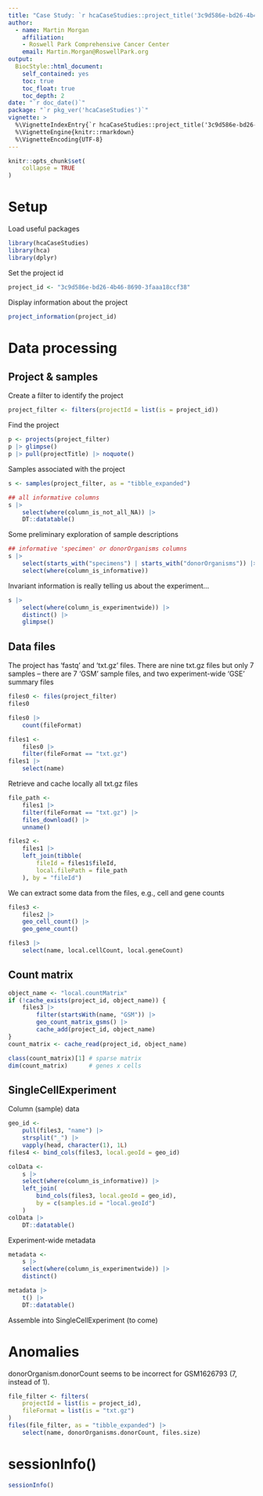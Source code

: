 ```yaml
---
title: "Case Study: `r hcaCaseStudies::project_title('3c9d586e-bd26-4b46-8690-3faaa18ccf38')`"
author:
  - name: Martin Morgan
    affiliation:
    - Roswell Park Comprehensive Cancer Center
    email: Martin.Morgan@RoswellPark.org
output:
  BiocStyle::html_document:
    self_contained: yes
    toc: true
    toc_float: true
    toc_depth: 2
date: "`r doc_date()`"
package: "`r pkg_ver('hcaCaseStudies')`"
vignette: >
  %\VignetteIndexEntry{`r hcaCaseStudies::project_title('3c9d586e-bd26-4b46-8690-3faaa18ccf38')`}
  %\VignetteEngine{knitr::rmarkdown}
  %\VignetteEncoding{UTF-8}
---
```


```r
knitr::opts_chunk$set(
    collapse = TRUE
)
```

# Setup

Load useful packages

```r
library(hcaCaseStudies)
library(hca)
library(dplyr)
```

Set the project id

```r
project_id <- "3c9d586e-bd26-4b46-8690-3faaa18ccf38"
```

Display information about the project

```r
project_information(project_id)
```

# Data processing

## Project & samples

Create a filter to identify the project

```r
project_filter <- filters(projectId = list(is = project_id))
```

Find the project

```r
p <- projects(project_filter)
p |> glimpse()
p |> pull(projectTitle) |> noquote()
```

Samples associated with the project

```r
s <- samples(project_filter, as = "tibble_expanded")

## all informative columns
s |>
    select(where(column_is_not_all_NA)) |>
    DT::datatable()
```

Some preliminary exploration of sample descriptions

```r
## informative 'specimen' or donorOrganisms columns
s |>
    select(starts_with("specimens") | starts_with("donorOrganisms")) |>
    select(where(column_is_informative))
```

Invariant information is really telling us about the
experiment...

```r
s |>
    select(where(column_is_experimentwide)) |>
    distinct() |>
    glimpse()
```

## Data files

The project has 'fastq' and 'txt.gz' files. There are nine txt.gz
files but only 7 samples -- there are 7 'GSM' sample files, and two
experiment-wide 'GSE' summary files

```r
files0 <- files(project_filter)
files0

files0 |>
    count(fileFormat)

files1 <-
    files0 |>
    filter(fileFormat == "txt.gz")
files1 |>
    select(name)
```

Retrieve and cache locally all txt.gz files

```r
file_path <-
    files1 |>
    filter(fileFormat == "txt.gz") |>
    files_download() |>
    unname()

files2 <-
    files1 |>
    left_join(tibble(
        fileId = files1$fileId,
        local.filePath = file_path
    ), by = "fileId")
```

We can extract some data from the files, e.g., cell and gene counts

```r
files3 <-
    files2 |>
    geo_cell_count() |>
    geo_gene_count()

files3 |>
    select(name, local.cellCount, local.geneCount)
```
## Count matrix

```r
object_name <- "local.countMatrix"
if (!cache_exists(project_id, object_name)) {
    files3 |>
        filter(startsWith(name, "GSM")) |>
        geo_count_matrix_gsms() |>
        cache_add(project_id, object_name)
}
count_matrix <- cache_read(project_id, object_name)

class(count_matrix)[1] # sparse matrix
dim(count_matrix)      # genes x cells
```

## SingleCellExperiment

Column (sample) data

```r
geo_id <-
    pull(files3, "name") |>
    strsplit("_") |>
    vapply(head, character(1), 1L)
files4 <- bind_cols(files3, local.geoId = geo_id)

colData <-
    s |>
    select(where(column_is_informative)) |>
    left_join(
        bind_cols(files3, local.geoId = geo_id),
        by = c(samples.id = "local.geoId")
    )
colData |>
    DT::datatable()
```

Experiment-wide metadata

```r
metadata <-
    s |>
    select(where(column_is_experimentwide)) |>
    distinct()

metadata |>
    t() |>
    DT::datatable()
```

Assemble into SingleCellExperiment (to come)

# Anomalies

donorOrganism.donorCount seems to be incorrect for GSM1626793 (7,
instead of 1).

```r
file_filter <- filters(
    projectId = list(is = project_id),
    fileFormat = list(is = "txt.gz")
)
files(file_filter, as = "tibble_expanded") |>
    select(name, donorOrganisms.donorCount, files.size)
```

# sessionInfo() {.unnumbered}

```r
sessionInfo()
```
